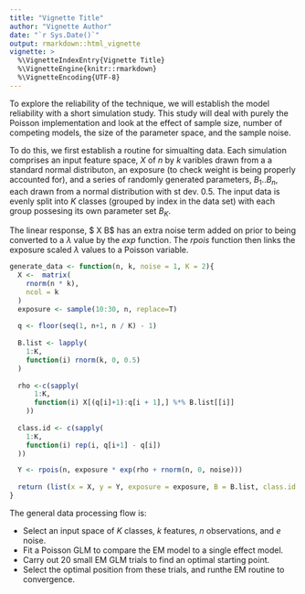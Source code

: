 ```yaml
---
title: "Vignette Title"
author: "Vignette Author"
date: "`r Sys.Date()`"
output: rmarkdown::html_vignette
vignette: >
  %\VignetteIndexEntry{Vignette Title}
  %\VignetteEngine{knitr::rmarkdown}
  %\VignetteEncoding{UTF-8}
---
```




To explore the reliability of the technique, we will establish the model reliability with a short simulation study.  This study will deal with purely the Poisson implementation and look at the effect of sample size, number of competing models, the size of the parameter space, and the sample noise.

To do this, we first establish a routine for simualting data.  Each simulation comprises an input feature space, $X$ of *n* by *k* varibles drawn from a a standard normal distributon, an exposure (to check weight is being properly accounted for), and a series of randomly generated parameters, $B_1 .. B_n$, each drawn from a normal distribution with st dev. 0.5.  The input data is evenly split into $K$  classes (grouped by index in the data set) with each group possesing its own parameter set $B_K$.

The linear response, $ X B$ has an extra noise term added on prior to being converted to a $\lambda$ value by the $exp$ function.  The *rpois* function then links the exposure scaled $\lambda$ values to a Poisson variable.


``` r

generate_data <- function(n, k, noise = 1, K = 2){
  X <-  matrix(
    rnorm(n * k),
    ncol = k
  )
  exposure <- sample(10:30, n, replace=T)
  
  q <- floor(seq(1, n+1, n / K) - 1)
  
  B.list <- lapply(
    1:K,
    function(i) rnorm(k, 0, 0.5)
  )
  
  rho <-c(sapply(
      1:K,
      function(i) X[(q[i]+1):q[i + 1],] %*% B.list[[i]]
    ))
  
  class.id <- c(sapply(
    1:K,
    function(i) rep(i, q[i+1] - q[i])
  ))

  Y <- rpois(n, exposure * exp(rho + rnorm(n, 0, noise)))
  
  return (list(x = X, y = Y, exposure = exposure, B = B.list, class.id = class.id))
}

```

The general data processing flow is:

* Select an input space of *K* classes, *k* features, *n* observations, and *e* noise. 
* Fit a Poisson GLM to compare the EM model to a single effect model.
* Carry out 20 small EM GLM trials to find an optimal starting point.
* Select the optimal position from these trials, and runthe EM routine to convergence.


``` r


```
